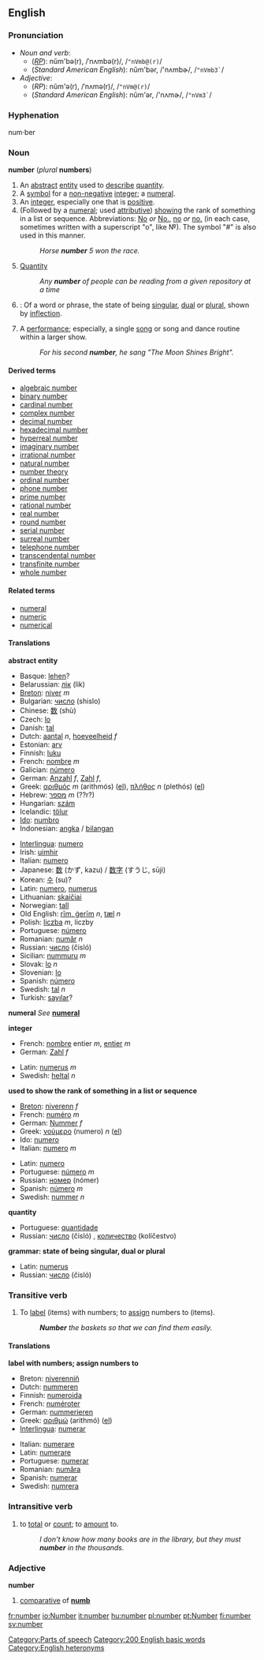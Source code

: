 ==English==
===Pronunciation===
{{wikipedia}}
*''Noun and verb'':
**(''[[RP]]''): nŭm'bə(r), /ˈnʌmbə(r)/, /<tt>"nVmb@(r)</tt>/
**(''Standard American English''): nŭm'bər, /'nʌmbɚ/, /<tt>"nVmb3`</tt>/
*''Adjective'':
**(''RP''): nŭm'ə(r), /ˈnʌmə(r)/, /<tt>"nVm@(r)</tt>/
**(''Standard American English''): nŭm'ər, /'nʌmɚ/, /<tt>"nVm3`</tt>/

===Hyphenation===
num·ber

<!--===Etymology===-->

===Noun===
'''number''' (''plural'' '''numbers''')
#An [[abstract]] [[entity]] used to [[describe]] [[quantity]].
#A [[symbol]] for a [[non-negative]] [[integer]]; a [[numeral]].
#An [[integer]], especially one that is [[positive]].
#(Followed by a [[numeral]]; used [[attributive]]) [[show]]ing the rank of something in a list or sequence.  Abbreviations: [[No]] ''or'' [[No.]], [[no]] ''or'' [[no.]] (in each case, sometimes written with a superscript "o", like &#x2116;). The symbol "#" is also used in this manner.
#:''Horse '''number''' 5 won the race.''
#[[Quantity]]
#: ''Any '''number''' of people can be reading from a given repository at a time''
#{{grammar}}: Of a word or phrase, the state of being [[singular]], [[dual]] or [[plural]], shown by [[inflection]].
#A [[performance]]; especially, a single [[song]] or song and dance routine within a larger show.
#:''For his second '''number''', he sang "The Moon Shines Bright".''

====Derived terms====
*[[algebraic number]]
*[[binary number]]
*[[cardinal number]]
*[[complex number]]
*[[decimal number]]
*[[hexadecimal number]]
*[[hyperreal number]]
*[[imaginary number]]
*[[irrational number]]
*[[natural number]]
*[[number theory]]
*[[ordinal number]]
*[[phone number]]
*[[prime number]]
*[[rational number]]
*[[real number]]
*[[round number]]
*[[serial number]]
*[[surreal number]]
*[[telephone number]]
*[[transcendental number]]
*[[transfinite number]]
*[[whole number]]

====Related terms====
*[[numeral]]
*[[numeric]]
*[[numerical]]

====Translations====
'''abstract entity'''
{{top}}<!--languages from A to I go here-->
*Basque: [[lehen]]?
*Belarussian: [[лік]] (lik)
*[[Breton]]: [[niver]] ''m''
*Bulgarian: [[число]] (shislo)
*Chinese: [[数]] (shù)
*Czech: [[lo]]
*Danish: [[tal]]
*Dutch: [[aantal]] ''n'', [[hoeveelheid]] ''f''
*Estonian: [[arv]]
*Finnish: [[luku]]
*French: [[nombre#French|nombre]] ''m''
*Galician: [[número]]
*German: [[Anzahl]] ''f'', [[Zahl]] ''f'',
*Greek: [[αριθμός]] ''m'' (arithmós) ([[:el:Αριθμός|el]]), [[πλήθος]] ''n'' (plethós) ([[:el:πλήθος|el]])
*Hebrew: [[מספר]] ''m'' (??r?)
*Hungarian: [[szám]]
*Icelandic: [[tölur]]
*[[Ido]]: [[numbro]]
*Indonesian: [[angka]] / [[bilang]]an
{{mid}}
*[[Interlingua]]: [[numero#Interlingua|numero]]
*Irish: [[uimhir]]
*Italian: [[numero#Italian|numero]]
*Japanese: [[数]] (かず, kazu) / [[数字]] (すうじ, sūji)
*Korean: [[수]] (su)?
*Latin: [[numero]], [[numerus]]
*Lithuanian: [[skaičiai]]
*Norwegian: [[tall]]
*Old English: [[rim|rīm, ġerīm]] ''n'', [[tæl]] ''n''
*Polish: [[liczba]] ''m'', liczby
*Portuguese: [[número]]
*Romanian: [[număr]] ''n''
*Russian: [[число]] (čisló) {{n}}
*Sicilian: [[nummuru]] ''m''
*Slovak: [[lo]] ''n''
*Slovenian: [[lo]]
*Spanish: [[número]]
*Swedish: [[tal#Swedish|tal]] ''n''
*Turkish: [[sayılar]]?
{{bottom}}

'''numeral'''
''See'' '''[[numeral]]'''

'''integer'''
{{top}}<!--Put translations for languages from A to I here-->
*French: [[nombre]] entier ''m'', [[entier]] ''m''
*German: [[Zahl]] ''f''
{{mid}}<!--Put translations for languages from J to Z here-->
*Latin: [[numerus]] ''m''
*Swedish: [[heltal]] ''n''
{{bottom}}

'''used to show the rank of something in a list or sequence'''
{{top}}<!--languages from A to I go here-->
*[[Breton]]: [[niverenn]] ''f''
*French: [[numéro]] ''m''
*German: [[Nummer]] ''f''
*Greek: [[νούμερο]] (numero) ''n'' ([[:el:Number|el]])
*Ido: [[numero]]
*Italian: [[numero]] ''m''
{{mid}}<!--languages from J to Z go here-->
*Latin: [[numero]]
*Portuguese: [[número]] ''m''
*Russian: [[номер]] (nómer) {{m}}
*Spanish: [[número]] ''m''
*Swedish: [[nummer]] ''n''
{{bottom}}

'''quantity'''
{{top}}<!--languages from A to I go here-->
{{mid}}<!--languages from J to Z go here-->
*Portuguese: [[quantidade]]
*Russian: [[число]] (čisló) {{n}}, [[количество]] (kolíčestvo) {{n}}
{{bottom}}

'''grammar: state of being singular, dual or plural'''
{{top}}<!--languages from A to I go here-->
{{mid}}<!--languages from J to Z go here-->
*Latin: [[numerus]] {{m}}
*Russian: [[число]] (čisló) {{n}}
{{bottom}}

===Transitive verb===
{{en-infl-reg-consonant|number||}}

#To [[label]] (items) with numbers; to [[assign]] numbers to (items).
#:'''''Number''' the baskets so that we can find them easily.''

====Translations====
'''label with numbers; assign numbers to'''
{{top}}
*Breton: [[niverenniñ]]
*Dutch: [[nummeren]]
*Finnish: [[numeroida]]
*French: [[numéroter]]
*German: [[nummerieren]]
*Greek: [[αριθμώ]] (arithmó) ([[:el:Αριθμώ|el]])
*[[Interlingua]]: [[numerar]]
{{mid}}
*Italian: [[numerare]]
*Latin: [[numerare]]
*Portuguese: [[numerar]]
*Romanian: [[număra]]
*Spanish: [[numerar]]
*Swedish: [[numrera]]
{{bottom}}

===Intransitive verb===
{{en-infl-reg-consonant|number||}}

#to [[total]] or [[count]]; to [[amount]] to.
#:''I don't know how many books are in the library, but they must '''number''' in the thousands.''

===Adjective===
'''number'''

#[[comparative]] of '''[[numb]]'''

[[Category:Parts of speech]]
[[Category:200 English basic words]]
[[Category:English heteronyms]]

[[fr:number]]
[[io:Number]]
[[it:number]]
[[hu:number]]
[[pl:number]]
[[pt:Number]]
[[fi:number]]
[[sv:number]]
